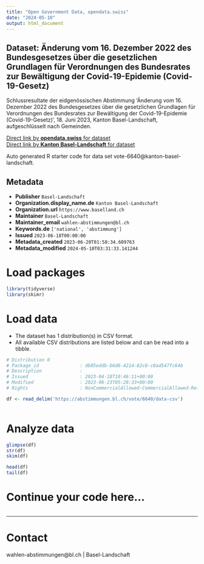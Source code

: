 ```yaml
---
title: "Open Government Data, opendata.swiss"
date: "2024-05-10"
output: html_document
---
```


## Dataset: Änderung vom 16. Dezember 2022 des Bundesgesetzes über die gesetzlichen Grundlagen für Verordnungen des Bundesrates zur Bewältigung der Covid-19-Epidemie (Covid-19-Gesetz)

Schlussresultate der eidgenössischen Abstimmung 'Änderung vom 16. Dezember 2022 des Bundesgesetzes über die gesetzlichen Grundlagen für Verordnungen des Bundesrates zur Bewältigung der Covid-19-Epidemie (Covid-19-Gesetz)', 18. Juni 2023, Kanton Basel-Landschaft, aufgeschlüsselt nach Gemeinden.

[Direct link by **opendata.swiss** for dataset](https://opendata.swiss/de/dataset/anderung-vom-16-dezember-2022-des-bundesgesetzes-uber-die-gesetzlichen-grundlagen-fur-verordnun1)<br>
[Direct link by **Kanton Basel-Landschaft** for dataset](https://abstimmungen.bl.ch/vote/6640/data)

Auto generated R starter code for data set vote-6640@kanton-basel-landschaft.

## Metadata

- **Publisher** `Basel-Landschaft`
- **Organization.display_name.de** `Kanton Basel-Landschaft`
- **Organization.url** `https://www.baselland.ch`
- **Maintainer** `Basel-Landschaft`
- **Maintainer_email** `wahlen-abstimmungen@bl.ch`
- **Keywords.de** `['national', 'abstimmung']`
- **Issued** `2023-06-18T00:00:00`
- **Metadata_created** `2023-06-20T01:58:34.609763`
- **Metadata_modified** `2024-05-10T03:31:33.141244`


# Load packages

```r

library(tidyverse)
library(skimr)

```

# Load data

-   The dataset has 1 distribution(s) in CSV format.
-   All available CSV distributions are listed below and can be read into a tibble.

```r

# Distribution 0
# Package_id               : db85eddb-b6d6-4214-82c8-c0ad547fc64b
# Description              : 
# Issued                   : 2023-04-18T10:46:11+00:00
# Modified                 : 2023-06-23T05:28:33+00:00
# Rights                   : NonCommercialAllowed-CommercialAllowed-ReferenceRequired

df <- read_delim('https://abstimmungen.bl.ch/vote/6640/data-csv')



```

# Analyze data

```r

glimpse(df)
str(df)
skim(df)

head(df)
tail(df)

```

# Continue your code here...

```r

```

------------------------------------------------------------------------

# Contact

wahlen-abstimmungen@bl.ch | Basel-Landschaft
